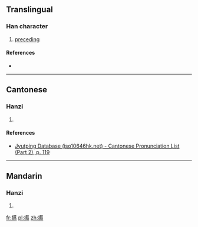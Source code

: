 ==Translingual==

===Han character===
{{Han char|rn=64|rad=手|as=14|sn=17|four=5409<sub>1</sub>|canj=手廿月火 (QTBF)|ids=⿰[[扌]][[蔡]]}}

# [[preceding]]

====References====
* {{Han ref|kx=0462.020|dkj=12931|dj=0811.100|hdz=31979.050|uh=6503|ud=25859|bh=EFD6|bd=61398}}

----

==Cantonese==

===Hanzi===
{{yue-hanzi|jyut=[[caat3]]|y=chaat3}}

# {{defn|lang=yue|sort=手14}}

====References====
*[http://www.iso10646hk.net/jp/document/download.jsp Jyutping Database (iso10646hk.net) - Cantonese Pronunciation List (Part 2), p. 119]

----

==Mandarin==

===Hanzi===
{{cmn-hanzi|pin=[[cā]] ([[ca1]]), [[sǎ]] ([[sa3]])|wg=ts'a<sup>1</sup>, sa<sup>3</sup>}}

# {{defn|lang=cmn|sort=手14}}

[[fr:攃]]
[[pl:攃]]
[[zh:攃]]